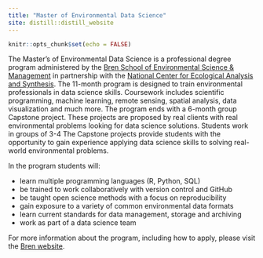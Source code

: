 ```yaml
---
title: "Master of Environmental Data Science"
site: distill::distill_website
---
```


```r
knitr::opts_chunk$set(echo = FALSE)
```

The Master's of Environmental Data Science is a professional degree program administered by the [Bren School of Environmental Science & Management](https://bren.ucsb.edu/masters-programs/master-environmental-data-science) in partnership with the [National Center for Ecological Analysis and Synthesis](https://www.nceas.ucsb.edu/). The 11-month program is designed to train environmental professionals in data science skills. Coursework includes scientific programming, machine learning, remote sensing, spatial analysis, data visualization and much more. The program ends with a 6-month group Capstone project. These projects are proposed by real clients with real environmental problems looking for data science solutions. Students work in groups of 3-4 The Capstone projects provide students with the opportunity to gain experience applying data science skills to solving real-world environmental problems. 

In the program students will:

- learn multiple programming languages (R, Python, SQL)
- be trained to work collaboratively with version control and GitHub
- be taught open science methods with a focus on reproducibility
- gain exposure to a variety of common environmental data formats
- learn current standards for data management, storage and archiving
- work as part of a data science team

For more information about the program, including how to apply, please visit the [Bren website](https://bren.ucsb.edu/masters-programs/master-environmental-data-science).


